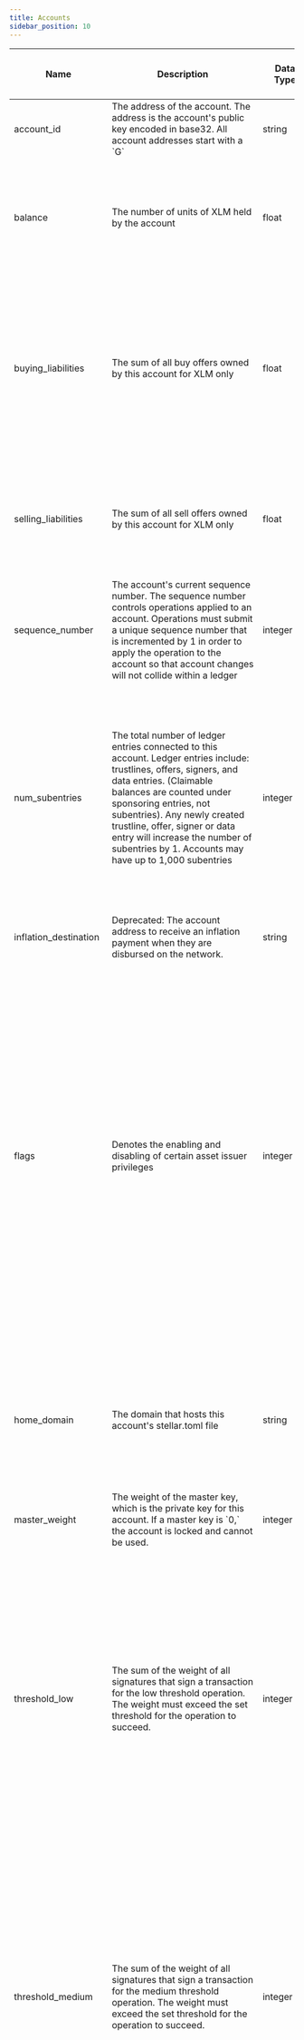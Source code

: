 ```yaml
---
title: Accounts
sidebar_position: 10
---
```


| Name                  | Description                                                                                                                                                                                                                                                                                                                                                    | Data Type | Domain Values                                                                                                                                                                                                                                                                                                                                       | Primary Key? | Natural Key? | Partition or Cluster Field? | Required? | Notes                                                                                                                                                                                                                                                                                                                                                                      |
| --------------------- | -------------------------------------------------------------------------------------------------------------------------------------------------------------------------------------------------------------------------------------------------------------------------------------------------------------------------------------------------------------- | --------- | --------------------------------------------------------------------------------------------------------------------------------------------------------------------------------------------------------------------------------------------------------------------------------------------------------------------------------------------------- | ------------ | ------------ | --------------------------- | --------- | -------------------------------------------------------------------------------------------------------------------------------------------------------------------------------------------------------------------------------------------------------------------------------------------------------------------------------------------------------------------------- |
| account_id            | The address of the account. The address is the account's public key encoded in base32. All account addresses start with a \`G\`                                                                                                                                                                                                                                | string    |                                                                                                                                                                                                                                                                                                                                                     |              | Yes          | cluster                     | Yes       |                                                                                                                                                                                                                                                                                                                                                                            |
| balance               | The number of units of XLM held by the account                                                                                                                                                                                                                                                                                                                 | float     |                                                                                                                                                                                                                                                                                                                                                     |              |              |                             | Yes       | The \`accounts\` table only reports monetary balances for XLM. Any other asset class is reported in the \`trust_lines\` table.                                                                                                                                                                                                                                             |
| buying_liabilities    | The sum of all buy offers owned by this account for XLM only                                                                                                                                                                                                                                                                                                   | float     |                                                                                                                                                                                                                                                                                                                                                     |              |              |                             | Yes       | The \`accounts\` table only reports monetary balances for XLM. Any other asset class is reported in the \`trust_lines\` table.  For buy offers, the account must hold the amount of asset to complete the transaction                                                                                                                                                      |
| selling_liabilities   | The sum of all sell offers owned by this account for XLM only                                                                                                                                                                                                                                                                                                  | float     |                                                                                                                                                                                                                                                                                                                                                     |              |              |                             | Yes       | The \`accounts\` table only reports monetary balances for XLM. Any other asset class is reported in the \`trust_lines\` table.                                                                                                                                                                                                                                             |
| sequence_number       | The account's current sequence number. The sequence number controls operations applied to an account. Operations must submit a unique sequence number that is incremented by 1 in order to apply the operation to the account so that account changes will not collide within a ledger                                                                         | integer   |                                                                                                                                                                                                                                                                                                                                                     |              | Yes          |                             | Yes       |                                                                                                                                                                                                                                                                                                                                                                            |
| num_subentries        | The total number of ledger entries connected to this account. Ledger entries include: trustlines, offers, signers, and data entries. (Claimable balances are counted under sponsoring entries, not subentries). Any newly created trustline, offer, signer or data entry will increase the number of subentries by 1. Accounts may have up to 1,000 subentries | integer   |                                                                                                                                                                                                                                                                                                                                                     |              |              |                             | Yes       | Each entry on a ledger takes up space, which is expensive to store on the blockchain. For each entry, an account is required to hold a [minimum XLM balance](https://developers.stellar.org/docs/glossary/minimum-balance/). The reserve is calculated by (2 + num_subentries - num_sponsoring + num_sponsored) \* 0.5XLM                                                  |
| inflation_destination | Deprecated: The account address to receive an inflation payment when they are disbursed on the network.                                                                                                                                                                                                                                                        | string    |                                                                                                                                                                                                                                                                                                                                                     |              |              |                             | Yes       | Inflation was discontinued in 2019 by validator vote.                                                                                                                                                                                                                                                                                                                      |
| flags                 | Denotes the enabling and disabling of certain asset issuer privileges                                                                                                                                                                                                                                                                                          | integer   | 0 - None, Default 1 - Auth Required (all trustlines by default are untrusted and require manual trust established) 2 - Auth Revocable (allows trustlines to be revoked if account no longer trusts asset) 4 - Auth Immutable (all auth flags are read only when set) 8 - Auth Clawback Enabled (asset can be clawed back from the user)             |              |              |                             | Yes       | Flags are set on the issuer accounts for an asset. When user accounts trust an asset, the flags applied to the asset originate from this account                                                                                                                                                                                                                           |
| home_domain           | The domain that hosts this account's stellar.toml file                                                                                                                                                                                                                                                                                                         | string    |                                                                                                                                                                                                                                                                                                                                                     |              |              |                             | Yes       | Only applies to asset issuer accounts. The stellar.toml file contains metadata about the asset issuer which helps identify who the issuer is and instills trust in the asset                                                                                                                                                                                               |
| master_weight         | The weight of the master key, which is the private key for this account. If a master key is \`0,\` the account is locked and cannot be used.                                                                                                                                                                                                                   | integer   | Integers from 1 to 255                                                                                                                                                                                                                                                                                                                              |              |              |                             | Yes       |                                                                                                                                                                                                                                                                                                                                                                            |
| threshold_low         | The sum of the weight of all signatures that sign a transaction for the low threshold operation. The weight must exceed the set threshold for the operation to succeed.                                                                                                                                                                                        | integer   |                                                                                                                                                                                                                                                                                                                                                     |              |              |                             | Yes       | Each operation falls under a specific threshold category: low, medium or high. Thresholds define the level of privilege an operation needs in order to succeed (this is a security measure) Low Security: Allow Trust, Set Trust Line Flags, Bump Sequence and Claim Claimable Balance Medium Security: Everything Else High Security: Account Merge, Set Options          |
| threshold_medium      | The sum of the weight of all signatures that sign a transaction for the medium threshold operation. The weight must exceed the set threshold for the operation to succeed.                                                                                                                                                                                     | integer   |                                                                                                                                                                                                                                                                                                                                                     |              |              |                             | Yes       | Each operation falls under a specific threshold category: low, medium or high. Thresholds define the level of privilege an operation needs in order to succeed (this is a security measure) Low Security: Allow Trust, Set Trust Line Flags, Bump Sequence and Claim Claimable Balance Medium Security: Everything Else High Security: Account Merge, Set Options          |
| threshold_high        | The sum of the weight of all signatures that sign a transaction for the high threshold operation. The weight must exceed the set threshold for the operation to succeed.                                                                                                                                                                                       | integer   |                                                                                                                                                                                                                                                                                                                                                     |              |              |                             | Yes       | Each operation falls under a specific threshold category: low, medium or high. Thresholds define the level of privilege an operation needs in order to succeed (this is a security measure) Low Security: Allow Trust, Set Trust Line Flags, Bump Sequence and Claim Claimable Balance Medium Security: Everything Else High Security: Account Merge, Set Options          |
| last_modified_ledger  | The ledger sequence number when the ledger entry (this unique signer for the account) was modified. Deletions do not count as a modification and will report the prior modification sequence number                                                                                                                                                            | integer   |                                                                                                                                                                                                                                                                                                                                                     |              | Yes          | cluster                     | Yes       | If an account updates a signer's weight at sequence 1234 and then decides to delete the signer at 2345, the deleted record will still have a modified sequence of 1234.                                                                                                                                                                                                    |
| ledger_entry_change   | Code that describes the ledger entry change type that was applied to the ledger entry.                                                                                                                                                                                                                                                                         | integer   | 0 - Ledger Entry Created 1 - Ledger Entry Updated 2 - Ledger Entry Deleted 3 - Ledger Entry State (value of the entry)                                                                                                                                                                                                                              |              | Yes          |                             | Yes       | Valid entry change types are 0, 1, and 2 for ledger entries of type \`accounts\`                                                                                                                                                                                                                                                                                           |
| deleted               | Indicates whether the ledger entry (account id) has been deleted or not. Once an entry is deleted, it cannot be recovered.                                                                                                                                                                                                                                     | boolean   |                                                                                                                                                                                                                                                                                                                                                     |              |              |                             | Yes       |                                                                                                                                                                                                                                                                                                                                                                            |
| batch_id              | String representation of the run id for a given DAG in Airflow. Takes the form of "scheduled__<batch_end_date>-<dag_alias>". Batch ids are unique to the batch and help with monitoring and rerun capabilities                                                                                                                                                 | string    |                                                                                                                                                                                                                                                                                                                                                     |              |              |                             | Yes       |                                                                                                                                                                                                                                                                                                                                                                            |
| batch_run_date        | The start date for the batch interval. When taken with the date in the batch_id, the date represents the interval of ledgers processed. The batch run date can be seen as a proxy of closed_at for a ledger.                                                                                                                                                   | datetime  |                                                                                                                                                                                                                                                                                                                                                     |              |              | MONTH partition             | Yes       | The table is partitioned on batch_run_date. It is recommended to always include the batch_run_date in the filter if possible to help reduce query cost.                                                                                                                                                                                                                    |
| batch_insert_ts       | The timestamp in UTC when a batch of records was inserted into the database. This field can help identify if a batch executed in real time or as part of a backfill                                                                                                                                                                                            | timestamp |                                                                                                                                                                                                                                                                                                                                                     |              |              |                             | Yes       |                                                                                                                                                                                                                                                                                                                                                                            |
| sponsor               | The account address of the sponsor who is paying the reserves for this account.                                                                                                                                                                                                                                                                                | string    |                                                                                                                                                                                                                                                                                                                                                     |              |              |                             | No        |                                                                                                                                                                                                                                                                                                                                                                            |
| num_sponsored         | The number of reserves sponsored for this account (meaning another account is paying for the minimum balance). Sponsored entries do not incur any reserve requirement on the account that owns the entry.                                                                                                                                                      | integer   |                                                                                                                                                                                                                                                                                                                                                     |              |              |                             | No        | Defaults to 0 Accounts, offers, trustlines, data and signers can be optionally sponsored. Claimable Balances must be sponsored. See more information on sponsorship [here](https://developers.stellar.org/docs/glossary/sponsored-reserves/).                                                                                                                              |
| num_sponsoring        | The number of reserves sponsored by this account. Entries sponsored by this account incur a reserve requirement                                                                                                                                                                                                                                                | integer   |                                                                                                                                                                                                                                                                                                                                                     |              |              |                             | No        | Defaults to 0 Accounts, offers, trustlines, data and signers can be optionally sponsored. Claimable Balances must be sponsored. See more information on sponsorship [here](https://developers.stellar.org/docs/glossary/sponsored-reserves/).                                                                                                                              |
| sequence_ledger       | The unsigned 32-bit ledger number of the sequence number's age                                                                                                                                                                                                                                                                                                 | integer   |                                                                                                                                                                                                                                                                                                                                                     |              |              |                             | No        | Reflects the last time an account touched its sequence number. Note that even if the Bump Sequence operation has no effect, eg it does not increase the sequence number, it still counts as a "touch"                                                                                                                                                                      |
| sequence_time         | The UNIX timestamp of the sequence number's age                                                                                                                                                                                                                                                                                                                | timestamp |                                                                                                                                                                                                                                                                                                                                                     |              |              |                             | No        | Reflects the last time an account touched its sequence number. Note that even if the Bump Sequence operation has no effect, eg it does not increase the sequence number, it still counts as a "touch"                                                                                                                                                                      |